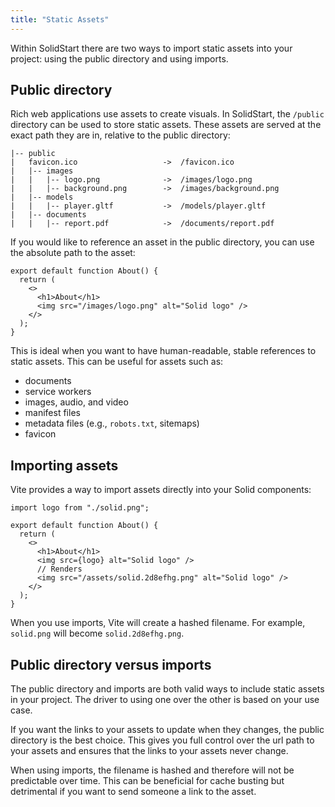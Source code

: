 ```yaml
---
title: "Static Assets"
---
```


Within SolidStart there are two ways to import static assets into your project: using the public directory and using imports.

## Public directory

Rich web applications use assets to create visuals. 
In SolidStart, the `/public` directory can be used to store static assets.
These assets are served at the exact path they are in, relative to the public directory:

```
|-- public
|   favicon.ico                   ->  /favicon.ico
|   |-- images
|   |   |-- logo.png              ->  /images/logo.png
|   |   |-- background.png        ->  /images/background.png
|   |-- models
|   |   |-- player.gltf           ->  /models/player.gltf
|   |-- documents
|   |   |-- report.pdf            ->  /documents/report.pdf
```

If you would like to reference an asset in the public directory, you can use the absolute path to the asset:

```tsx { 5 }
export default function About() {
  return (
    <>
      <h1>About</h1>
      <img src="/images/logo.png" alt="Solid logo" />
    </>
  );
}
```

This is ideal when you want to have human-readable, stable references to static assets.
This can be useful for assets such as:
- documents
- service workers
- images, audio, and video
- manifest files
- metadata files (e.g., `robots.txt`, sitemaps)
- favicon

## Importing assets

Vite provides a way to import assets directly into your Solid components:

```tsx
import logo from "./solid.png";

export default function About() {
  return (
    <>
      <h1>About</h1>
      <img src={logo} alt="Solid logo" />
      // Renders
      <img src="/assets/solid.2d8efhg.png" alt="Solid logo" />
    </>
  );
}
```

When you use imports, Vite will create a hashed filename. 
For example, `solid.png` will become `solid.2d8efhg.png`.

## Public directory versus imports

The public directory and imports are both valid ways to include static assets in your project.
The driver to using one over the other is based on your use case.

If you want the links to your assets to update when they changes, the public directory is the best choice.
This gives you full control over the url path to your assets and ensures that the links to your assets never change.

When using imports, the filename is hashed and therefore will not be predictable over time. 
This can be beneficial for cache busting but detrimental if you want to send someone a link to the asset.